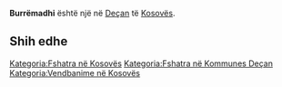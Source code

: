 {{Fshat në 
 | Emri                = Burrëmadhi
 | EmriAlt                = 
 | NAME_SHORT_FORM=      
 | NAME_GENERIC=      
 | NAME_SORT_NAME_RO=      BURREMADHI
 | FULL_NAME_RO = Burrëmadhi
 | FULL_NAME_ND_RO=Burremadhi
 | SORT_NAME_RG=BURREMADHI
 | FULL_NAME_RG=Burrëmadhi
 | FULL_NAME_ND_RG=Burremadhi
 | SRP_NAME_SHORT_FORM=      
 | SRP_NAME_GENERIC=      
 | SRP_NAME_SORT_NAME_RO=      
 | SRP_FULL_NAME_RO = 
 | SRP_FULL_NAME_ND_RO=
 | SRP_SORT_NAME_RG=
 | SRP_FULL_NAME_RG=
 | SRP_FULL_NAME_ND_RG=
 | Emri (Rasa dhanore) = 
 | Figura              = 
 | Shteti              = Kosovo
 | Komuna              = Deçan
 | Kodi postar         = 
 | Sipërfaqja          = 

 | Popullsia           = 

 | Regj. i popullsisë  = 
 | Dend. e popullsisë  = 
 | Faqja zyrtare       = 
 <!--- Koordinatat ----> 
 | Gjerësia            = 42.573611
 | Gjatësia            = 20.336667
 | Lartësia            = 
}}
'''Burrëmadhi''' është një [[]] në [[Deçan]] të [[Kosovës]].

<!-- == Gjeografia == -->
<!-- == Historia == -->
<!-- == Demografia == -->
== Shih edhe ==
{{Komuna Deçan}}
{{Kosovo-Administrata-Cung}}

[[Kategoria:Fshatra në Kosovës]]
[[Kategoria:Fshatra në Kommunes Deçan]]
[[Kategoria:Vendbanime në Kosovës]]